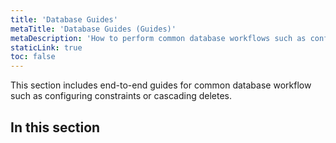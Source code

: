 ```yaml
---
title: 'Database Guides'
metaTitle: 'Database Guides (Guides)'
metaDescription: 'How to perform common database workflows such as configuring constraints and cascading deletes.'
staticLink: true
toc: false
---
```


<TopBlock>

This section includes end-to-end guides for common database workflow such as configuring constraints or cascading deletes.

</TopBlock>

## In this section

<Subsections depth="2" />
